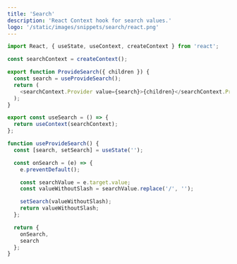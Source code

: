 ```yaml
---
title: 'Search'
description: 'React Context hook for search values.'
logo: '/static/images/snippets/search/react.png'
---
```


```js
import React, { useState, useContext, createContext } from 'react';

const searchContext = createContext();

export function ProvideSearch({ children }) {
  const search = useProvideSearch();
  return (
    <searchContext.Provider value={search}>{children}</searchContext.Provider>
  );
}

export const useSearch = () => {
  return useContext(searchContext);
};

function useProvideSearch() {
  const [search, setSearch] = useState('');

  const onSearch = (e) => {
    e.preventDefault();

    const searchValue = e.target.value;
    const valueWithoutSlash = searchValue.replace('/', '');

    setSearch(valueWithoutSlash);
    return valueWithoutSlash;
  };

  return {
    onSearch,
    search
  };
}
```